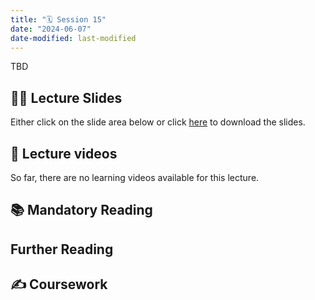 ```yaml
---
title: "🗓️ Session 15"
date: "2024-06-07"
date-modified: last-modified
---
```


TBD


## 👨‍🏫 Lecture Slides 

Either click on the slide area below or click 
[here](/2024Spring/material/slides/T15-XXX.pdf) to download the slides.

<!---
```{=html}
<div class="embed-container">
  <iframe 
  src="/2024Spring/material/slides/T15-XXX.pdf" 
  style="border: 0.5px" 
  width="80%"
  height="80%"
  ></iframe>
</div>
```

::: {.callout-tip collapse="true"}
## Code for the markdown desaster and a possible solution

<script src="https://gist.github.com/graebnerc/44b82add84b1d5cb89d28574ae89ed02.js"></script>

:::
--->

## 🎥 Lecture videos 

So far, there are no learning videos available for this lecture. 

## 📚 Mandatory Reading
<!---
- [The CommonMark markdown tutorial](https://commonmark.org/help/tutorial/)
- [Quarto tutorial I: the basics](https://quarto.org/docs/get-started/hello/rstudio.html)
- [Quarto tutorial II: computations](https://quarto.org/docs/get-started/computations/rstudio.html)
- [Quarto tutorial III: authoring quarto documents](https://quarto.org/docs/get-started/authoring/rstudio.html)
--->
## Further Reading
<!---
- [Blog introducing Quarto](https://www.apreshill.com/blog/2022-04-we-dont-talk-about-quarto/)
- [Quarto and R Markdown](https://yihui.org/en/2022/04/quarto-r-markdown/)
- [The comprehensive Quarto documentation](https://quarto.org/docs/guide/)
- [Markdown basics](https://quarto.org/docs/authoring/markdown-basics.html)
- [The R Markdown Cookbook](https://bookdown.org/yihui/rmarkdown-cookbook/)
--->
## ✍️ Coursework
<!---
- Do the exercises `Quarto` from the `DataScienceExercises` package

::: {.callout-tip collapse="true"}
## Quick code for starting the exercises
```r
#| eval: false
learnr::run_tutorial(
  name = "Quarto", 
  package = "DataScienceExercises", 
  shiny_args=list("launch.browser"=TRUE))
```
:::
--->